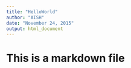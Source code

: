 ```yaml
---
title: "HelloWorld"
author: "AISH"
date: "November 24, 2015"
output: html_document
---
```


# This is a markdown file